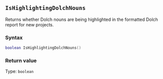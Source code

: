 ::: {.minipage data-latex="{\textwidth}"}
## `IsHighlightingDolchNouns`

Returns whether Dolch nouns are being highlighted in the formatted Dolch report for new projects.

### Syntax {-}

``` .lua
boolean IsHighlightingDolchNouns()
```

### Return value {-}

Type: `boolean`
:::

